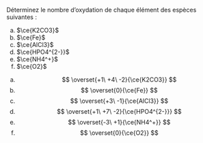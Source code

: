 ::: {.Exercise data-latex=""}

Déterminez le nombre d'oxydation de chaque élément des espèces suivantes :

a. $\ce{K2CO3}$
\vspace{1em}
b. $\ce{Fe}$
\vspace{1em}
c. $\ce{AlCl3}$
\vspace{1em}
d. $\ce{HPO4^{2-}}$
\vspace{1em}
e. $\ce{NH4^+}$
\vspace{1em}
f. $\ce{O2}$
\vspace{1em}

:::

::: {.Answer data-latex=""}

a. $$
\overset{+1\ +4\ -2}{\ce{K2CO3}}
$$
b. $$
\overset{0}{\ce{Fe}}
$$
c. $$
\overset{+3\ -1}{\ce{AlCl3}}
$$
d. $$
\overset{+1\ +7\ -2}{\ce{HPO4^{2-}}}
$$
e. $$
\overset{-3\ +1}{\ce{NH4^+}}
$$
f. $$
\overset{0}{\ce{O2}}
$$

:::
